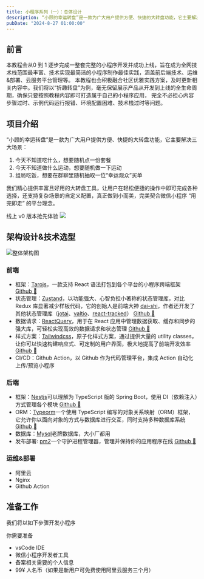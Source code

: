 ```yaml
---
title: 小程序系列（一）：总体设计
description: “小顾的幸运转盘”是一款为广大用户提供方便、快捷的大转盘功能，它主要解决三大场景：1. 今天不知道吃什么，想要随机点一份套餐2. 今天不知道做什么运动...
pubDate: "2024-8-27 01:00:00"
---
```



## 前言
本教程会从0 到 1 逐步完成一整套完整的小程序开发并成功上线，旨在成为全网技术栈范围最丰富、技术实现最简洁的小程序制作最佳实践，涵盖前后端技术、运维&部署、云服务平台管理等。
本教程也会积极融合社区优雅实践方案，及时更新相关内容中。我们将以“折趣转盘”为例，毫无保留展示产品从开发到上线的全生命周期，确保只要按照教程内容即可打造属于自己的小程序应用，
完全不必担心内容步骤过时、示例代码运行报错、环境配置困难、技术栈过时等问题。

## 项目介绍

“小顾的幸运转盘”是一款为广大用户提供方便、快捷的大转盘功能，它主要解决三大场景：

1. 今天不知道吃什么，想要随机点一份套餐
2. 今天不知道做什么运动，想要随机做一下运动
3. 组局吃饭，想要在群聊里随机抽取一位“幸运观众”买单

我们精心提供丰富且好用的大转盘工具，让用户在轻松便捷的操作中即可完成各种选择，还支持复杂场景的自定义配置，真正做到小而美，完美契合微信小程序 “用完即走” 的平台理念。

线上 v0 版本抢先体验
![](/小程序/小程序码.png)

## 架构设计&技术选型

![整体架构图](/小程序/架构图.png)

### 前端

- 框架：<a href="https://docs.taro.zone/docs/" target="_blank">Tarojs</a>，一款支持 React 语法打包到各个平台的小程序跨端框架 <a href="https://github.com/NervJS/taro" target="_blank">Github <GithubStar repo='taro' owner='nervjs'/>🌟</a>
- 状态管理：<a href="https://github.com/pmndrs/zustand" target="_blank">Zustand</a>，以功能强大、心智负担小著称的状态管理库，对比 Redux 库显著减少样板代码，它的创始人是前端大神 <a href="https://github.com/dai-shi">dai-shi</a>，作者还开发了其他状态管理库（<a href="https://github.com/pmndrs/jotai" target="_blank">jotai</a>、<a href="https://github.com/pmndrs/valtio" target="_blank">valtio</a>、<a href="https://github.com/dai-shi/react-tracked" target="_blank">react-tracked</a>） <a href="https://github.com/pmndrs/zustand" target="_blank">Github <GithubStar owner='pmndrs' repo='zustand'/>🌟</a>
- 数据请求：<a href="https://tanstack.com/query/latest/docs/framework/react/overview" target="_blank">ReactQuery</a>，用于在 React 应用中管理数据获取、缓存和同步的强大库，可轻松实现高效的数据请求和状态管理 <a href="https://github.com/tanstack/query" target="_blank">Github <GithubStar owner='tanstack' repo='query' />🌟</a>
- 样式方案：<a href="https://tailwindcss.com/" target="_blank">Tailwindcss</a>，原子化样式方案，通过提供大量的 utility classes，让你可以快速构建响应式、可定制的用户界面，极大地提高了前端开发效率 <a href="https://github.com/tailwindlabs/tailwindcss" target="_blank">Github <GithubStar owner='tailwindlabs' repo='tailwindcss' />🌟</a>
- CI/CD：Github Action，以 Github 作为代码管理平台，集成 Action 自动化上传/预览小程序

### 后端

- 框架：<a href="https://nestjs.com/" target="_blank">Nestjs</a>可以理解为 TypeScript 版的 Spring Boot，使用 DI（依赖注入）方式管理各个模块 <a href="https://github.com/nestjs/nest" target="_blank">Github <GithubStar owner='nestjs' repo='nest' />🌟</a>
- ORM：<a href="https://typeorm.io/" target="_blank">Typeorm</a>一个使用 TypeScript 编写的对象关系映射（ORM）框架，它允许你以面向对象的方式与数据库进行交互，同时支持多种数据库系统 <a href="https://github.com/typeorm/typeorm" target="_blank">Github <GithubStar owner='typeorm' repo='typeorm'/>🌟</a>
- 数据库：<a href="https://www.mysql.com/" target="_blank">Mysql</a>老牌数据库，大小厂都用
- 发布部署: <a href="https://pm2.keymetrics.io/" target="_blank">pm2</a>一个守护进程管理器，管理并保持你的应用程序在线 <a href="https://github.com/Unitech/pm2" target="_blank">Github <GithubStar owner='Unitech' repo="pm2" />🌟</a>

### 运维&部署
- 阿里云
- Nginx
- Github Action

## 准备工作
我们将以如下步骤开发小程序

你需要准备
- vsCode IDE
- 微信小程序开发者工具
- 备案相关需要的个人信息
- 99¥ 人名币（如果是新用户可免费使用阿里云服务三个月）